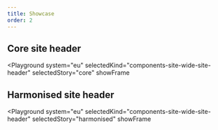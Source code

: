 ```yaml
---
title: Showcase
order: 2
---
```




## Core site header

<Playground
  system="eu"
  selectedKind="components-site-wide-site-header"
  selectedStory="core"
  showFrame
>
  <Html markup={siteHeaderCore} />
</Playground>

## Harmonised site header

<Playground
  system="eu"
  selectedKind="components-site-wide-site-header"
  selectedStory="harmonised"
  showFrame
>
  <Html markup={siteHeaderHarmonised} />
</Playground>

